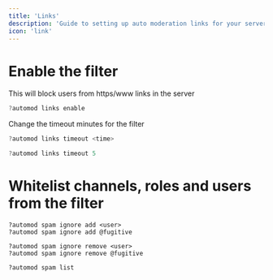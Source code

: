 ```yaml
---
title: 'Links'
description: 'Guide to setting up auto moderation links for your server.'
icon: 'link'
---
```


# Enable the filter

This will block users from https/www links in the server

<CodeGroup>

```javascript Example
?automod links enable
```

</CodeGroup>

Change the timeout minutes for the filter

<CodeGroup>

```javascript Syntax
?automod links timeout <time>
```

```javascript Example
?automod links timeout 5
```

</CodeGroup>

# Whitelist channels, roles and users from the filter

```
?automod spam ignore add <user>
?automod spam ignore add @fugitive
```

```
?automod spam ignore remove <user>
?automod spam ignore remove @fugitive
```

```
?automod spam list
```